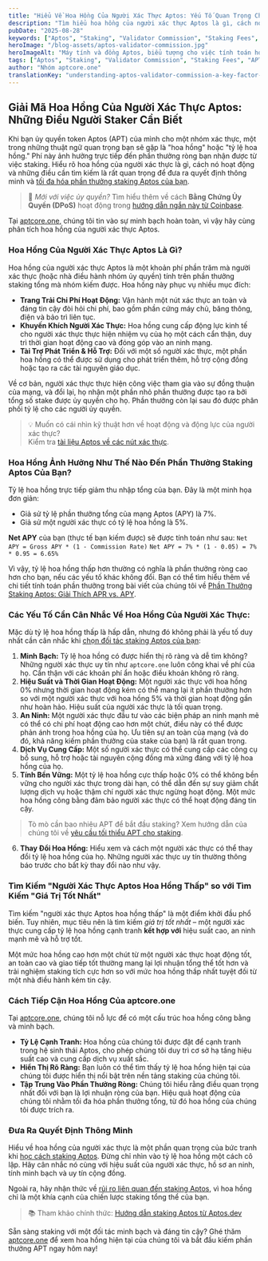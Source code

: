 ```yaml
---
title: "Hiểu Về Hoa Hồng Của Người Xác Thực Aptos: Yếu Tố Quan Trọng Cho Phần Thưởng Staking Của Bạn"
description: "Tìm hiểu hoa hồng của người xác thực Aptos là gì, cách nó ảnh hưởng đến phần thưởng staking APT của bạn và những điều cần cân nhắc khi chọn người xác thực. Khám phá cách tiếp cận minh bạch của aptcore.one."
pubDate: "2025-08-28"
keywords: ["Aptos", "Staking", "Validator Commission", "Staking Fees", "APT Rewards", "Delegation", "aptcore.one"]
heroImage: "/blog-assets/aptos-validator-commission.jpg"
heroImageAlt: "Máy tính và đồng Aptos, biểu tượng cho việc tính toán hoa hồng của người xác thực và phần thưởng staking APT"
tags: ["Aptos", "Staking", "Validator Commission", "Staking Fees", "APT Rewards", "Delegation", "aptcore.one"]
author: "Nhóm aptcore.one"
translationKey: "understanding-aptos-validator-commission-a-key-factor-for-your-staking-rewards"
---
```


## Giải Mã Hoa Hồng Của Người Xác Thực Aptos: Những Điều Người Staker Cần Biết

Khi bạn ủy quyền token Aptos (APT) của mình cho một nhóm xác thực, một trong những thuật ngữ quan trọng bạn sẽ gặp là "hoa hồng" hoặc "tỷ lệ hoa hồng." Phí này ảnh hưởng trực tiếp đến phần thưởng ròng bạn nhận được từ việc staking. Hiểu rõ hoa hồng của người xác thực là gì, cách nó hoạt động và những điều cần tìm kiếm là rất quan trọng để đưa ra quyết định thông minh và [tối đa hóa phần thưởng staking Aptos của bạn](/blog/vi/toi-uu-hoa-phan-thuong-staking-aptos-meo-chien-luoc-nang-cao).

> 🧠 _Mới với việc ủy quyền?_ Tìm hiểu thêm về cách **Bằng Chứng Ủy Quyền (DPoS)** hoạt động trong [hướng dẫn ngắn này từ Coinbase](https://www.coinbase.com/learn/crypto-glossary/what-is-delegated-proof-of-stake-dpos).

Tại [aptcore.one](https://aptcore.one), chúng tôi tin vào sự minh bạch hoàn toàn, vì vậy hãy cùng phân tích hoa hồng của người xác thực Aptos.

### Hoa Hồng Của Người Xác Thực Aptos Là Gì?

Hoa hồng của người xác thực Aptos là một khoản phí phần trăm mà người xác thực (hoặc nhà điều hành nhóm ủy quyền) tính trên phần thưởng staking tổng mà nhóm kiếm được. Hoa hồng này phục vụ nhiều mục đích:

* **Trang Trải Chi Phí Hoạt Động:** Vận hành một nút xác thực an toàn và đáng tin cậy đòi hỏi chi phí, bao gồm phần cứng máy chủ, băng thông, điện và bảo trì liên tục.
* **Khuyến Khích Người Xác Thực:** Hoa hồng cung cấp động lực kinh tế cho người xác thực thực hiện nhiệm vụ của họ một cách cẩn thận, duy trì thời gian hoạt động cao và đóng góp vào an ninh mạng.
* **Tài Trợ Phát Triển & Hỗ Trợ:** Đối với một số người xác thực, một phần hoa hồng có thể được sử dụng cho phát triển thêm, hỗ trợ cộng đồng hoặc tạo ra các tài nguyên giáo dục.

Về cơ bản, người xác thực thực hiện công việc tham gia vào sự đồng thuận của mạng, và đổi lại, họ nhận một phần nhỏ phần thưởng được tạo ra bởi tổng số stake được ủy quyền cho họ. Phần thưởng còn lại sau đó được phân phối tỷ lệ cho các người ủy quyền.

> 💡 Muốn có cái nhìn kỹ thuật hơn về hoạt động và động lực của người xác thực?  
> Kiểm tra [tài liệu Aptos về các nút xác thực](https://aptos.dev/en/network/blockchain/validator-nodes).

### Hoa Hồng Ảnh Hưởng Như Thế Nào Đến Phần Thưởng Staking Aptos Của Bạn?

Tỷ lệ hoa hồng trực tiếp giảm thu nhập tổng của bạn. Đây là một minh họa đơn giản:

* Giả sử tỷ lệ phần thưởng tổng của mạng Aptos (APY) là 7%.
* Giả sử một người xác thực có tỷ lệ hoa hồng là 5%.

**Net APY** của bạn (thực tế bạn kiếm được) sẽ được tính toán như sau:
`Net APY = Gross APY * (1 - Commission Rate)`
`Net APY = 7% * (1 - 0.05) = 7% * 0.95 = 6.65%`

Vì vậy, tỷ lệ hoa hồng thấp hơn thường có nghĩa là phần thưởng ròng cao hơn cho bạn, nếu các yếu tố khác không đổi. Bạn có thể tìm hiểu thêm về chi tiết tính toán phần thưởng trong bài viết của chúng tôi về [Phần Thưởng Staking Aptos: Giải Thích APR vs. APY](/blog/vi/phan-thuong-staking-aptos-giai-thich-apr-va-apy-va-cach-aptcore-one-hien-thi-chung).

### Các Yếu Tố Cần Cân Nhắc Về Hoa Hồng Của Người Xác Thực:

Mặc dù tỷ lệ hoa hồng thấp là hấp dẫn, nhưng đó không phải là yếu tố duy nhất cần cân nhắc khi [chọn đối tác staking Aptos của bạn](/blog/vi/chon-doi-tac-staking-aptos-toi-da-hoa-phan-thuong-bao-mat-voi-aptcore-one):

1. **Minh Bạch:** Tỷ lệ hoa hồng có được hiển thị rõ ràng và dễ tìm không? Những người xác thực uy tín như `aptcore.one` luôn công khai về phí của họ. Cẩn thận với các khoản phí ẩn hoặc điều khoản không rõ ràng.
2. **Hiệu Suất và Thời Gian Hoạt Động:** Một người xác thực với hoa hồng 0% nhưng thời gian hoạt động kém có thể mang lại ít phần thưởng hơn so với một người xác thực với hoa hồng 5% và thời gian hoạt động gần như hoàn hảo. Hiệu suất của người xác thực là tối quan trọng.
3. **An Ninh:** Một người xác thực đầu tư vào các biện pháp an ninh mạnh mẽ có thể có chi phí hoạt động cao hơn một chút, điều này có thể được phản ánh trong hoa hồng của họ. Ưu tiên sự an toàn của mạng (và do đó, khả năng kiếm phần thưởng của stake của bạn) là rất quan trọng.
4. **Dịch Vụ Cung Cấp:** Một số người xác thực có thể cung cấp các công cụ bổ sung, hỗ trợ hoặc tài nguyên cộng đồng mà xứng đáng với tỷ lệ hoa hồng của họ.
5. **Tính Bền Vững:** Một tỷ lệ hoa hồng cực thấp hoặc 0% có thể không bền vững cho người xác thực trong dài hạn, có thể dẫn đến sự suy giảm chất lượng dịch vụ hoặc thậm chí người xác thực ngừng hoạt động. Một mức hoa hồng công bằng đảm bảo người xác thực có thể hoạt động đáng tin cậy.

> Tò mò cần bao nhiêu APT để bắt đầu staking? Xem hướng dẫn của chúng tôi về [yêu cầu tối thiểu APT cho staking](/blog/vi/aptos-staking-toi-thieu-can-bao-nhieu-apt-de-bat-dau).

6. **Thay Đổi Hoa Hồng:** Hiểu xem và cách một người xác thực có thể thay đổi tỷ lệ hoa hồng của họ. Những người xác thực uy tín thường thông báo trước cho bất kỳ thay đổi nào như vậy.

### Tìm Kiếm "Người Xác Thực Aptos Hoa Hồng Thấp" so với Tìm Kiếm "Giá Trị Tốt Nhất"

Tìm kiếm "người xác thực Aptos hoa hồng thấp" là một điểm khởi đầu phổ biến. Tuy nhiên, mục tiêu nên là tìm kiếm *giá trị tốt nhất* – một người xác thực cung cấp tỷ lệ hoa hồng cạnh tranh **kết hợp với** hiệu suất cao, an ninh mạnh mẽ và hỗ trợ tốt.

Một mức hoa hồng cao hơn một chút từ một người xác thực hoạt động tốt, an toàn cao và giao tiếp tốt thường mang lại lợi nhuận tổng thể tốt hơn và trải nghiệm staking tích cực hơn so với mức hoa hồng thấp nhất tuyệt đối từ một nhà điều hành kém tin cậy.

### Cách Tiếp Cận Hoa Hồng Của aptcore.one

Tại [aptcore.one](https://aptcore.one), chúng tôi nỗ lực để có một cấu trúc hoa hồng công bằng và minh bạch.
* **Tỷ Lệ Cạnh Tranh:** Hoa hồng của chúng tôi được đặt để cạnh tranh trong hệ sinh thái Aptos, cho phép chúng tôi duy trì cơ sở hạ tầng hiệu suất cao và cung cấp dịch vụ xuất sắc.
* **Hiển Thị Rõ Ràng:** Bạn luôn có thể tìm thấy tỷ lệ hoa hồng hiện tại của chúng tôi được hiển thị nổi bật trên nền tảng staking của chúng tôi.
* **Tập Trung Vào Phần Thưởng Ròng:** Chúng tôi hiểu rằng điều quan trọng nhất đối với bạn là lợi nhuận ròng của bạn. Hiệu quả hoạt động của chúng tôi nhằm tối đa hóa phần thưởng tổng, từ đó hoa hồng của chúng tôi được trích ra.

### Đưa Ra Quyết Định Thông Minh

Hiểu về hoa hồng của người xác thực là một phần quan trọng của bức tranh khi [học cách staking Aptos](/blog/vi/huong-dan-cho-nguoi-moi-bat-dau-ve-staking-aptos-apt-tren-aptcore-one). Đừng chỉ nhìn vào tỷ lệ hoa hồng một cách cô lập. Hãy cân nhắc nó cùng với hiệu suất của người xác thực, hồ sơ an ninh, tính minh bạch và uy tín cộng đồng.

Ngoài ra, hãy nhận thức về [rủi ro liên quan đến staking Aptos](/blog/vi/rui-ro-khi-staking-aptos-huong-dan-ro-rang-cach-giam-thieu), vì hoa hồng chỉ là một khía cạnh của chiến lược staking tổng thể của bạn.

> 📚 Tham khảo chính thức: [Hướng dẫn staking Aptos từ Aptos.dev](https://aptos.dev/en/network/blockchain/staking)

Sẵn sàng staking với một đối tác minh bạch và đáng tin cậy? Ghé thăm [aptcore.one](https://aptcore.one) để xem hoa hồng hiện tại của chúng tôi và bắt đầu kiếm phần thưởng APT ngay hôm nay!